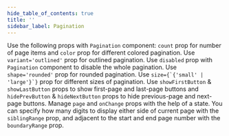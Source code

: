 ```yaml
---
hide_table_of_contents: true
title: ''
sidebar_label: Pagination
---
```




<Grid container spacing={6}>
  <PageHeader 
    title='Pagination'
    subtitle='The Pagination component enables the user to select a specific page from a range of pages.'
    href='https://mui.com/material-ui/react-pagination/'
  />
  <Grid item xs={12} md={6}>
    <CardSnippet
      title='Basic Pagination'
      code={SourceCodePaginationBasic}
    >
      <Typography sx={{ mb: 4 }}>
        Use the following props with <code>Pagination</code> component: <code>count</code> prop for number of page items and <code>color</code> prop for different colored pagination.
      </Typography>
      <PaginationBasic />
    </CardSnippet>
  </Grid>
  <Grid item xs={12} md={6}>
    <CardSnippet
      title='Outlined Pagination'
      code={SourceCodePaginationOutlined}
    >
      <Typography sx={{ mb: 4 }}>
        Use <code>variant='outlined'</code> prop for outlined pagination.
      </Typography>
      <PaginationOutlined />
    </CardSnippet>
  </Grid>
  <Grid item xs={12} md={6}>
    <CardSnippet
      title='Disabled Pagination'
      code={SourceCodePaginationDisabled}
    >
      <Typography sx={{ mb: 4 }}>
        Use <code>disabled</code> prop with <code>Pagination</code> component to disable the whole pagination.
      </Typography>
      <PaginationDisabled />
    </CardSnippet>
  </Grid>
  <Grid item xs={12} md={6}>
    <CardSnippet
      title='Rounded Pagination'
      code={SourceCodePaginationRounded}
    >
      <Typography sx={{ mb: 4 }}>
        Use <code>shape='rounded'</code> prop for rounded pagination.
      </Typography>
      <PaginationRounded />
    </CardSnippet>
  </Grid>
  <Grid item xs={12} md={6}>
    <CardSnippet
      title='Sizes'
      code={SourceCodePaginationSizes}
    >
      <Typography sx={{ mb: 4 }}>
        Use <code>size={`{'small' | 'large'}`}</code> prop for different sizes of pagination.
      </Typography>
      <PaginationSizes />
    </CardSnippet>
  </Grid>
  <Grid item xs={12} md={6}>
    <CardSnippet
      title='Buttons'
      code={SourceCodePaginationButtons}
    >
      <Typography sx={{ mb: 4 }}>
        Use <code>showFirstButton</code> & <code>showLastButton</code> props to show first-page and last-page buttons and <code>hidePrevButton</code> & <code>hideNextButton</code> props to hide previous-page and next-page buttons.
      </Typography>
      <PaginationButtons />
    </CardSnippet>
  </Grid>
  <Grid item xs={12}>
    <CardSnippet
      title='Controlled Pagination'
      code={SourceCodePaginationControlled}
    >
      <Typography sx={{ mb: 4 }}>
        Manage <code>page</code> and <code>onChange</code> props with the help of a state.
      </Typography>
      <PaginationControlled />
    </CardSnippet>
  </Grid>
  <Grid item xs={12}>
    <CardSnippet
      title='Pagination Ranges'
      code={SourceCodePaginationRanges}
    >
      <Typography sx={{ mb: 4 }}>
        You can specify how many digits to display either side of current page with the <code>siblingRange</code> prop, and adjacent to the start and end page number with the <code>boundaryRange</code> prop.
      </Typography>
      <PaginationRanges />
    </CardSnippet>
  </Grid>
</Grid>